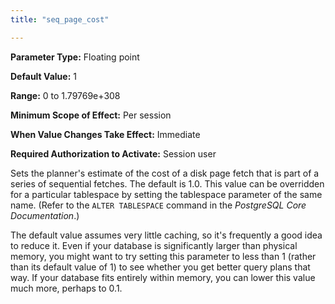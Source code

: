 ```yaml
---
title: "seq_page_cost"

---
```


<div id="seq_page_cost" class="registered_link"></div>

**Parameter Type:** Floating point

**Default Value:** 1

**Range:** 0 to 1.79769e+308

**Minimum Scope of Effect:** Per session

**When Value Changes Take Effect:** Immediate

**Required Authorization to Activate:** Session user

Sets the planner's estimate of the cost of a disk page fetch that is part of a series of sequential fetches. The default is 1.0. This value can be overridden for a particular tablespace by setting the tablespace parameter of the same name. (Refer to the `ALTER TABLESPACE` command in the *PostgreSQL Core Documentation*.)

The default value assumes very little caching, so it's frequently a good idea to reduce it. Even if your database is significantly larger than physical memory, you might want to try setting this parameter to less than 1 (rather than its default value of 1) to see whether you get better query plans that way. If your database fits entirely within memory, you can lower this value much more, perhaps to 0.1.
